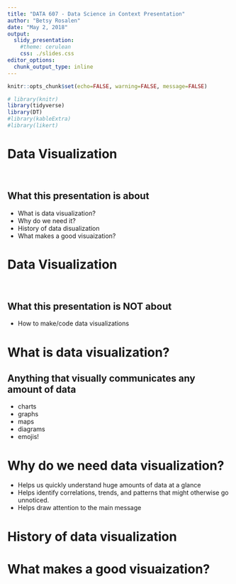 ```yaml
---
title: "DATA 607 - Data Science in Context Presentation"
author: "Betsy Rosalen"
date: "May 2, 2018"
output: 
  slidy_presentation:
    #theme: cerulean
    css: ./slides.css
editor_options: 
  chunk_output_type: inline
---
```


```r
knitr::opts_chunk$set(echo=FALSE, warning=FALSE, message=FALSE)
```

```r
# library(knitr)
library(tidyverse)
library(DT)
#library(kableExtra)
#library(likert)
```

# Data Visualization

<br>

## **What this presentation is about**  

- What is data visualization?
- Why do we need it?
- History of data disualization
- What makes a good visuaization?

# Data Visualization

<br>

## **What this presentation is NOT about**  

- How to make/code data visualizations


# What is data visualization?

## Anything that visually communicates any amount of data

- charts
- graphs
- maps 
- diagrams
- emojis!


# Why do we need data visualization?

- Helps us quickly understand huge amounts of data at a glance
- Helps identify correlations, trends, and patterns that might otherwise go unnoticed.
- Helps draw attention to the main message

# History of data visualization



# What makes a good visuaization?


